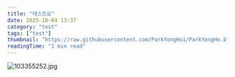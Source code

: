 ```yaml
---
title: "테스트요"
date: 2025-10-04 13:37
category: "test"
tags: ["test"]
thumbnail: "https://raw.githubusercontent.com/ParkYongHo1/ParkYongHo.blog/dev/mdx/images/1759552642343-e7bc2b0c-7868-4b8f-b147-d5b0c8ba178b.png"
readingTime: "1 min read"
---
```


![103355252.jpg](https://raw.githubusercontent.com/ParkYongHo1/ParkYongHo.blog/dev/mdx/images/1759552642351-081e071a-65db-4fcd-9c47-a7ef4acb168c.jpg)
